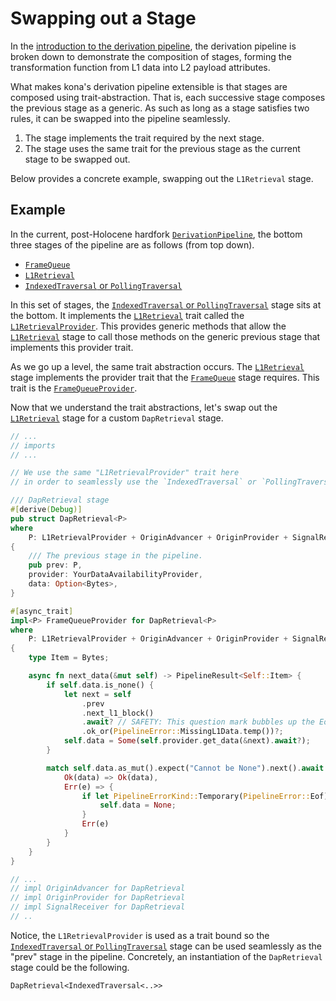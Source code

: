# Swapping out a Stage

In the [introduction to the derivation pipeline][intro], the derivation pipeline
is broken down to demonstrate the composition of stages, forming the transformation
function from L1 data into L2 payload attributes.

What makes kona's derivation pipeline extensible is that stages are composed using
trait-abstraction. That is, each successive stage composes the previous stage as
a generic. As such as long as a stage satisfies two rules, it can be swapped into
the pipeline seamlessly.
1. The stage implements the trait required by the next stage.
2. The stage uses the same trait for the previous stage as the
   current stage to be swapped out.

Below provides a concrete example, swapping out the `L1Retrieval` stage.

## Example

In the current, post-Holocene hardfork [`DerivationPipeline`][dp], the bottom three
stages of the pipeline are as follows (from top down).

- [`FrameQueue`][frame-queue]
- [`L1Retrieval`][retrieval]
- [`IndexedTraversal` or `PollingTraversal`][traversal]

In this set of stages, the [`IndexedTraversal` or `PollingTraversal`][traversal] stage sits at the bottom.
It implements the [`L1Retrieval`][retrieval] trait called the
[`L1RetrievalProvider`][retrieval-provider]. This provides generic methods that
allow the [`L1Retrieval`][retrieval] stage to call those methods on the generic
previous stage that implements this provider trait.

As we go up a level, the same trait abstraction occurs. The [`L1Retrieval`][retrieval]
stage implements the provider trait that the [`FrameQueue`][frame-queue] stage requires.
This trait is the [`FrameQueueProvider`][frame-queue-provider].

Now that we understand the trait abstractions, let's swap out the
[`L1Retrieval`][retrieval] stage for a custom `DapRetrieval` stage.

```rust
// ...
// imports
// ...

// We use the same "L1RetrievalProvider" trait here
// in order to seamlessly use the `IndexedTraversal` or `PollingTraversal`

/// DapRetrieval stage
#[derive(Debug)]
pub struct DapRetrieval<P>
where
    P: L1RetrievalProvider + OriginAdvancer + OriginProvider + SignalReceiver,
{
    /// The previous stage in the pipeline.
    pub prev: P,
    provider: YourDataAvailabilityProvider,
    data: Option<Bytes>,
}

#[async_trait]
impl<P> FrameQueueProvider for DapRetrieval<P>
where
    P: L1RetrievalProvider + OriginAdvancer + OriginProvider + SignalReceiver + Send,
{
    type Item = Bytes;

    async fn next_data(&mut self) -> PipelineResult<Self::Item> {
        if self.data.is_none() {
            let next = self
                .prev
                .next_l1_block()
                .await? // SAFETY: This question mark bubbles up the Eof error.
                .ok_or(PipelineError::MissingL1Data.temp())?;
            self.data = Some(self.provider.get_data(&next).await?);
        }

        match self.data.as_mut().expect("Cannot be None").next().await {
            Ok(data) => Ok(data),
            Err(e) => {
                if let PipelineErrorKind::Temporary(PipelineError::Eof) = e {
                    self.data = None;
                }
                Err(e)
            }
        }
    }
}

// ...
// impl OriginAdvancer for DapRetrieval
// impl OriginProvider for DapRetrieval
// impl SignalReceiver for DapRetrieval
// ..
```

Notice, the `L1RetrievalProvider` is used as a trait bound so the
[`IndexedTraversal` or `PollingTraversal`][traversal] stage can be used seamlessly as the "prev" stage in the pipeline.
Concretely, an instantiation of the `DapRetrieval` stage could be the following.

```
DapRetrieval<IndexedTraversal<..>>
```



[intro]: ./intro.mdx
[dp]: https://docs.rs/kona-derive/latest/kona_derive/struct.DerivationPipeline.html
[retrieval-provider]: https://docs.rs/kona-derive/latest/kona_derive/trait.L1RetrievalProvider.html
[frame-queue-provider]: https://docs.rs/kona-derive/latest/kona_derive/trait.FrameQueueProvider.html

[frame-queue]: https://docs.rs/kona-derive/latest/kona_derive/struct.FrameQueue.html
[retrieval]: https://docs.rs/kona-derive/latest/kona_derive/struct.L1Retrieval.html
[traversal]: https://docs.rs/kona-derive/latest/kona_derive/struct.IndexedTraversal.html
